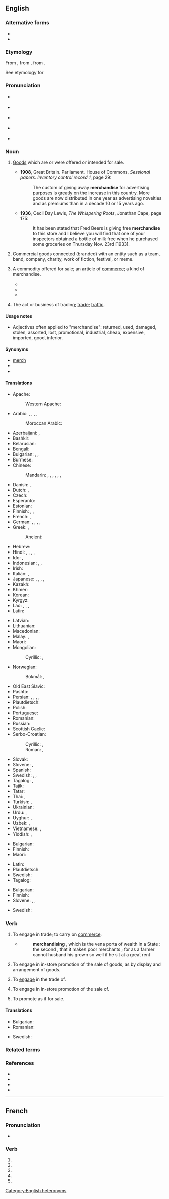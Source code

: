 {{also|merchandisé}}
==English==

===Alternative forms===
* {{alter|en|merchandize||non‐standard}}
* {{alter|en|merchaundise|merchaundize||obsolete}}

===Etymology===
From {{inh|en|enm|marchaundise}}, from {{der|en|xno|marchaundise}}, from {{m|fro|marchaunt|t=merchant}}.

See etymology for {{m|en|merchant}}

===Pronunciation===
* {{a|GenAm}} {{qualifier|noun}} {{IPA|en|/ˈmɝtʃənˌdaɪs/|/ˈmɝtʃənˌdaɪz/}}
* {{a|GenAm}} {{qualifier|verb}} {{IPA|en|/ˈmɝtʃənˌdaɪz/}}
* {{a|RP}} {{qualifier|noun}} {{IPA|en|/ˈmɜːtʃənˌdaɪs/|/ˈmɜːtʃənˌdaɪz/}}
* {{a|RP}} {{qualifier|verb}} {{IPA|en|/ˈmɜːtʃənˌdaɪz/}}
* {{audio|en|en-us-merchandise.ogg|Audio (US)}}

===Noun===
{{en-noun|-|s}}

# {{lb|en|uncountable}} [[good|Goods]] which are or were offered or intended for sale.
#: {{ux|en|good business depends on having good '''merchandise'''}}
#* '''1908''', Great Britain. Parliament. House of Commons, ''Sessional papers. Inventory control record 1'', page 29:
#*: The custom of giving away '''merchandise''' for advertising purposes is greatly on the increase in this country. More goods are now distributed in one year as advertising novelties and as premiums than in a decade 10 or 15 years ago.
#* '''1936''', Cecil Day Lewis, ''The Whispering Roots'', Jonathan Cape, page 175:
#*: It has been stated that Fred Beers is giving free '''merchandise''' to this store and I believe you will find that one of your inspectors obtained a bottle of milk free when he purchased some groceries on Thursday Nov. 23rd [1933].
# {{lb|en|uncountable}} Commercial goods connected (branded) with an entity such as a team, band, company, charity, work of fiction, festival, or meme. {{q|Commonly shortened to {{m|en|merch}}.}}
# {{lb|en|countable|archaic}} A commodity offered for sale; an article of [[commerce]]; a kind of merchandise.
#* {{quote-book|en|title=The Best Merchandise, Or a Cleare Discovery of the Evident Difference, and Admirable Advantage, Between Our Traffike with God for the True Treasure and with Men for Temporall Commodity| page=9| author=John Wing (Minister of the English congregation at Flushing.)| year=1622| passage=Would we then see in what sence heavenly things may be called a '''merchandise''', and in what sence not; this is easy to him that will understand.}}
#* {{quote-journal|en|journal=The Parliamentary Debates from the Year 1803 to the Present Time| author=Great Britain. Parliament| date=June 18, 1822| title=Marriage Act Amendment Bill| year_published=1823| page=1135| passage=What security was there that she might not be a very unfit person, one who had made a '''merchandise''' of her charms, the child itself being the offspring of some accidental connexion?}}
#* {{quote-book|en|title=The holy bible containing the old and the new testaments| year=1839| passage=Who feeds a flock, and makes not a '''merchandise''' of the sheep?| url=https://books.google.ca/books?id=EUBAAAAAcAAJ&pg=RA14-PA2&dq=%22a+merchandise%22&hl=en&sa=X&ved=2ahUKEwj1wYGd6cbuAhXzFlkFHcorCYE4MhDoATAOegQIFRAC#v=onepage&q=%22a%20merchandise%22&f=false}}
# {{lb|en|uncountable|archaic}} The act or business of trading; [[trade]]; [[traffic]].

====Usage notes====
* Adjectives often applied to "merchandise": returned, used, damaged, stolen, assorted, lost, promotional, industrial, cheap, expensive, imported, good, inferior.

====Synonyms====
* [[merch]]
* {{l|en|wares}}
* {{l|en|product}}

====Translations====
{{trans-top|commodities offered for sale}}
* Apache:
*: Western Apache: {{t|apw|dawa nahinniihí}}
* Arabic: {{t|ar|بِضَاعَة|f}}, {{t|ar|بَضَائِع|f-p}}, {{t|ar|سِلْعَة|f}}, {{t|ar|سِلَع|p}}, {{t|ar|مَتَاع|m}}
*: Moroccan Arabic: {{t|ary|سلعة|f|tr=salʿa}}
* Azerbaijani: {{t+|az|mal}}, {{t|az|əmtəə}} {{qualifier|formal}}
* Bashkir: {{t|ba|тауар}}
* Belarusian: {{t+|be|тава́р|m}}
* Bengali: {{t|bn|পণ্য}}
* Bulgarian: {{t+|bg|сто́ка|f}}, {{t+|bg|стока|alt=сто́ки|f-p}}, {{t+|bg|това́р|m}}
* Burmese: {{t+|my|ကုန်}}
* Chinese:
*: Mandarin: {{t+|cmn|產品}}, {{t+|cmn|产品|tr=chǎnpǐn}}, {{t+|cmn|貨物}}, {{t+|cmn|货物|tr=huòwù}}, {{t+|cmn|物品|tr=wùpǐn}}, {{t+|cmn|製品}}, {{t+|cmn|制品|tr=zhìpǐn}}
* Danish: {{t|da|handelsvare|c}}, {{t+|da|vare|c}}
* Dutch: {{t+|nl|waar|f}}, {{t+|nl|goederen|n-p}}
* Czech: {{t+|cs|zboží|n}}
* Esperanto: {{t|eo|komercaĵo}}
* Estonian: {{t+|et|kaup}}
* Finnish: {{t|fi|kauppatavarat|p}}, {{t+|fi|hyödyke}}, {{t+|fi|tavara}}
* French: {{t+|fr|marchandise|f}}, {{t+|fr|bien|m}}
* German: {{t+|de|Ware|f}}, {{t+|de|Ware|alt=Waren|f-p}}, {{t+|de|Gut|n}}, {{t+|de|Handelsgut|n}}, {{t+|de|Handelsware|f}}
* Greek: {{t+|el|εμπόρευμα|n}}, {{t+|el|αγαθά|n}}
*: Ancient: {{t|grc|[[φορτίον|φορτία]]|n-p}}
* Hebrew: {{t+|he|סְחוֹרָה|f|tr=s'khorá}}
* Hindi: {{t+|hi|वस्तु|f}}, {{t+|hi|जिंस|f}}, {{t+|hi|माल|m}}, {{t+|hi|सामान|m}}, {{t+|hi|पण्य|m}}
* Ido: {{t+|io|varo}}, {{t+|io|vari}}
* Indonesian: {{t+|id|barang}}, {{t+|id|barang-barang}}, {{t+|id|barang dagangan}}
* Irish: {{t|ga|earra|m}}
* Italian: {{t+|it|merce|f}}, {{t+|it|mercanzia|f}}
* Japanese: {{t+|ja|品物|tr=しなもの, shinamonó}}, {{t+|ja|商品|tr=しょうひん, shōhin}}, {{t+|ja|物品|tr=ぶっぴん, buppin}}, {{t+|ja|品|tr=しな, shina}}, {{t|ja|商材|tr=しょうざい, shōzai}}
* Kazakh: {{t|kk|тауар}}
* Khmer: {{t+|km|ទំនិញ}}
* Korean: {{t+|ko|상품 (商品)}}
* Kyrgyz: {{t+|ky|товар}}
* Lao: {{t|lo|ສິນຄ້າ}}, {{t|lo|ໂພຄະພັນ}}, {{t|lo|ເຂົ້າຂອງ}}, {{t|lo|ສິນ}}
* Latin: {{t|la|merx|f}}
{{trans-mid}}
* Latvian: {{t+|lv|prece|f}}
* Lithuanian: {{t+|lt|prẽkė|f}}
* Macedonian: {{t|mk|стока|f}}
* Malay: {{t|ms|barang}}, {{t|ms|barangan}}
* Maori: {{t|mi|hoko}}
* Mongolian:
*: Cyrillic: {{t+|mn|бараа}}, {{t+|mn|таваар}}
* Norwegian:
*: Bokmål: {{t+|nb|vare|m|f}}, {{t+|nb|gods|n}}
* Old East Slavic: {{t|orv|товаръ|m}}
* Pashto: {{t|ps|متاع‎|f|tr=matã'}}
* Persian: {{t+|fa|متاع|tr=matâ'}}, {{t+|fa|اجناس|p|tr=ajnâs}}, {{t+|fa|مال|tr=mâl}}, {{t+|fa|کالا|tr=kâlâ}}, {{t+|fa|جنس|tr=jens}}
* Plautdietsch: {{t|pdt|Woa|f}}
* Polish: {{t+|pl|towar|m}}
* Portuguese: {{t+|pt|mercadoria|f}}
* Romanian: {{t+|ro|marfă|f}}
* Russian: {{t+|ru|това́р|m}}
* Scottish Gaelic: {{t|gd|bathar|m}}
* Serbo-Croatian:
*: Cyrillic: {{t|sh|ро̏ба|f}}, {{t|sh|до̀бро|n}}
*: Roman: {{t+|sh|rȍba|f}}, {{t+|sh|dòbro|n}}
* Slovak: {{t|sk|tovar|m}}
* Slovene: {{t|sl|blago|n}}, {{t|sl|trgovsko blago|n}}
* Spanish: {{t+|es|mercancía|f}}
* Swedish: {{t+|sv|handelsvaror|c|p}}, {{t+|sv|vara|n}}, {{t+|sv|gods|n}}
* Tagalog: {{t|tl|kalakal}}, {{t|tl|baligyain}}
* Tajik: {{t|tg|мол}}
* Tatar: {{t|tt|тауар}}
* Thai: {{t+|th|สินค้า}}, {{t|th|โภคภัณฑ์}}
* Turkish: {{t+|tr|mal}}, {{t+|tr|emtia}}
* Ukrainian: {{t+|uk|това́р|m}}
* Urdu: {{t|ur|مال‎|tr=māl}}, {{t|ur|سامان|m|tr=sāmān}}
* Uyghur: {{t|ug|تاۋار‎}}, {{t|ug|مال}}
* Uzbek: {{t+|uz|tovar}}, {{t+|uz|mol}}
* Vietnamese: {{t+|vi|thương phẩm}}, {{t+|vi|hàng hoá}}
* Yiddish: {{t|yi|סכוירע|f}}, {{t|yi|סחורה|f|tr=skhoyre}}
{{trans-bottom}}

{{trans-top|commodity offered for sale}}
* Bulgarian: {{t+|bg|сто́ка|f}}
* Finnish: {{t+|fi|kauppatavara}}
* Maori: {{t|mi|hoko}}
{{trans-mid}}
* Latin: {{t|la|merx|f}}
* Plautdietsch: {{t|pdt|Woa|f}}
* Swedish: {{t+|sv|handelsvara|c}}
* Tagalog: {{t|tl|baligyain}}
{{trans-bottom}}

{{trans-top|act or business of trading}}
* Bulgarian: {{t+|bg|търговия|f}}
* Finnish: {{t+|fi|kauppa}}
* Slovene: {{t|sl|trgovati}}, {{t|sl|tržiti}}, {{t+|sl|prodajati}}
{{trans-mid}}
* Swedish: {{t+|sv|handel|c}}
{{trans-bottom}}

===Verb===
{{en-verb}}

# {{lb|en|intransitive|archaic}} To engage in trade; to carry on [[commerce]].
#*{{RQ:Bacon Of Usury}}
#*:'''merchandising''' , which is the vena porta of wealth in a State : the second , that it makes poor merchants ; for as a farmer cannot husband his grown so well if he sit at a great rent
# {{lb|en|intransitive}} To engage in in-store promotion of the sale of goods, as by display and arrangement of goods.
#: {{ux|en|He started his career '''merchandising''' in a small clothing store chain.}}
# {{lb|en|transitive|archaic}} To [[engage]] in the trade of.
# {{lb|en|transitive}} To engage in in-store promotion of the sale of.
#: {{ux|en|He got hired to '''merchandise''' some new sporting goods lines.}}
# {{lb|en|transitive}} To promote as if for sale.
#: {{ux|en|The record companies don't get as good a return on '''merchandising''' artists under contract.}}

====Translations====
{{trans-top|to engage in the trade of}}
* Bulgarian: {{t+|bg|търгувам}}
* Romanian: {{t+check|ro|comerț|n}}
{{trans-mid}}
* Swedish: {{t+check|sv|handla}}
{{trans-bottom}}

===Related terms===
{{rel3|en|mercantile|merchant|merchantable}}

===References===
* {{R:OneLook}}
* {{R:Century 1911}}
* {{R:OED2}}
* {{R:Online Etymology Dictionary}}

[[Category:English heteronyms]]

----

==French==

===Pronunciation===
* {{homophones|fr|merchandisent|merchandises}}

===Verb===
{{head|fr|verb form}}

# {{inflection of|fr|merchandiser||1|s|pres|indc}}
# {{inflection of|fr|merchandiser||3|s|pres|indc}}
# {{inflection of|fr|merchandiser||1|s|pres|subj}}
# {{inflection of|fr|merchandiser||3|s|pres|subj}}
# {{inflection of|fr|merchandiser||2|s|impr}}